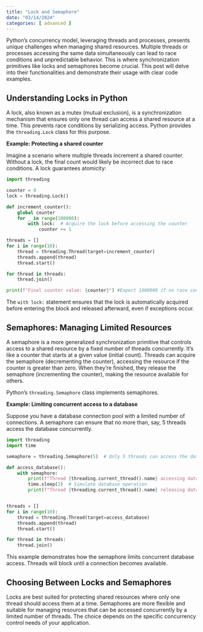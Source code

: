 ```yaml
---
title: "Lock and Semaphore"
date: "03/14/2024"
categories: [ advanced ]
---
```



Python's concurrency model, leveraging threads and processes, presents unique challenges when managing shared resources.  Multiple threads or processes accessing the same data simultaneously can lead to race conditions and unpredictable behavior.  This is where synchronization primitives like locks and semaphores become crucial.  This post will delve into their functionalities and demonstrate their usage with clear code examples.


## Understanding Locks in Python

A lock, also known as a mutex (mutual exclusion), is a synchronization mechanism that ensures only one thread can access a shared resource at a time.  This prevents race conditions by serializing access.  Python provides the `threading.Lock` class for this purpose.

**Example: Protecting a shared counter**

Imagine a scenario where multiple threads increment a shared counter. Without a lock, the final count would likely be incorrect due to race conditions. A lock guarantees atomicity:

```python
import threading

counter = 0
lock = threading.Lock()

def increment_counter():
    global counter
    for _ in range(100000):
        with lock:  # Acquire the lock before accessing the counter
            counter += 1

threads = []
for i in range(10):
    thread = threading.Thread(target=increment_counter)
    threads.append(thread)
    thread.start()

for thread in threads:
    thread.join()

print(f"Final counter value: {counter}") #Expect 1000000 if no race condition occurs

```

The `with lock:` statement ensures that the lock is automatically acquired before entering the block and released afterward, even if exceptions occur.


## Semaphores: Managing Limited Resources

A semaphore is a more generalized synchronization primitive that controls access to a shared resource by a fixed number of threads concurrently.  It's like a counter that starts at a given value (initial count).  Threads can acquire the semaphore (decrementing the counter), accessing the resource if the counter is greater than zero.  When they're finished, they release the semaphore (incrementing the counter), making the resource available for others.

Python's `threading.Semaphore` class implements semaphores.

**Example: Limiting concurrent access to a database**

Suppose you have a database connection pool with a limited number of connections.  A semaphore can ensure that no more than, say, 5 threads access the database concurrently.

```python
import threading
import time

semaphore = threading.Semaphore(5)  # Only 5 threads can access the database at once

def access_database():
    with semaphore:
        print(f"Thread {threading.current_thread().name} accessing database...")
        time.sleep(2)  # Simulate database operation
        print(f"Thread {threading.current_thread().name} releasing database...")


threads = []
for i in range(10):
    thread = threading.Thread(target=access_database)
    threads.append(thread)
    thread.start()

for thread in threads:
    thread.join()

```

This example demonstrates how the semaphore limits concurrent database access.  Threads will block until a connection becomes available.


## Choosing Between Locks and Semaphores

Locks are best suited for protecting shared resources where only one thread should access them at a time.  Semaphores are more flexible and suitable for managing resources that can be accessed concurrently by a limited number of threads.  The choice depends on the specific concurrency control needs of your application.

